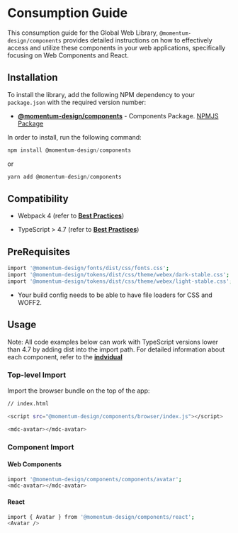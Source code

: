# Consumption Guide

This consumption guide for the Global Web Library, `@momentum-design/components` provides detailed instructions on how to effectively access and utilize these components in your web applications, specifically focusing on Web Components and React.

## Installation

To install the library, add the following NPM dependency to your `package.json` with the required version number:

* [**@momentum-design/components**](https://github.com/momentum-design/momentum-design/tree/main/packages/components) - Components Package. [NPMJS Package](https://www.npmjs.com/package/@momentum-design/components)

In order to install, run the following command:

```javascript
npm install @momentum-design/components
``` 
or

```javascript
yarn add @momentum-design/components
``` 

## Compatibility

* Webpack 4 (refer to [**Best Practices**](https://lit.dev/docs/releases/upgrade/#using-lit-3-with-webpack-4))

* TypeScript > 4.7 (refer to [**Best Practices**](https://stackoverflow.com/a/70020984))

## PreRequisites 

```bash
import '@momentum-design/fonts/dist/css/fonts.css';
import '@momentum-design/tokens/dist/css/theme/webex/dark-stable.css';
import '@momentum-design/tokens/dist/css/theme/webex/light-stable.css';
``` 

* Your build config needs to be able to have file loaders for CSS and WOFF2.

## Usage 

Note: 
All code examples below can work with TypeScript versions lower than 4.7 by adding dist into the import path.
For detailed information about each component, refer to the [**indvidual**](https://momentum-design.github.io/momentum-design/en/components/)

### Top-level Import

Import the browser bundle on the top of the app:

```bash
// index.html

<script src="@momentum-design/components/browser/index.js"></script>

<mdc-avatar></mdc-avatar>
``` 

### Component Import

#### Web Components

```bash
import '@momentum-design/components/components/avatar';
<mdc-avatar></mdc-avatar>
``` 

#### React

```bash
import { Avatar } from '@momentum-design/components/react';
<Avatar />
``` 